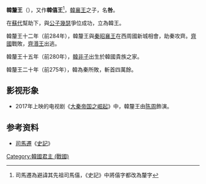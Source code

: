 
{{NoteTA
|T=zh-hant:韓釐王;zh-hans:韩釐王
|1=zh-hant:釐;zh-hans:釐}}
{{Emperorcn box|圖像=
|名称=韓釐王
|姓名=韓咎
|謚号=釐王
|陵墓=不明
|政權=[[韓國_(戰國)|韓國]]
|出生日期=？
|逝世日期=前273年
|在位=前295年—前273年
|年号=無
}}

'''韓釐王'''（{{bd|？||前273年||}}），又作'''韓僖王'''<ref>司馬遷為避諱其先祖司馬僖，《史記》中將僖字都改為釐字</ref>，[[韓襄王|韓襄王]]之子，名'''咎'''。

在[[蘇代|蘇代]]幫助下，與[[公子|公子]][[幾瑟|幾瑟]]爭位成功，立為韓王。

韓釐王十二年（前284年），韓釐王與[[秦昭襄王|秦昭襄王]]在西周國新城相會，助秦攻齊。[[齊國|齊國]]戰敗，[[齊湣王|齊湣王]]出逃。

韓釐王十五年（前280年），[[韓非|韓非子]]出生於韓國貴族之家。

韓釐王二十年（前275年），韓為秦所敗，斬首四萬餘。

== 影视形象 ==

* 2017年上映的电视剧《[[大秦帝国之崛起|大秦帝国之崛起]]》中，韓釐王由[[陈周﹙演員﹚|陈周]]飾演。

==参考资料==
<div style="font-size:small"><references /></div>
*[[司馬遷|司馬遷]]《[[史記|史記]]》


{{中国皇帝|父[[韓襄王|韓襄王]]|子[[韓桓惠王|韓桓惠王]]|[[韓國_(戰國)|韓國君主]]|前295年—前273年}}

{{韩国君主}}

[[Category:韓國君主_(戰國)|Category:韓國君主 (戰國)]]